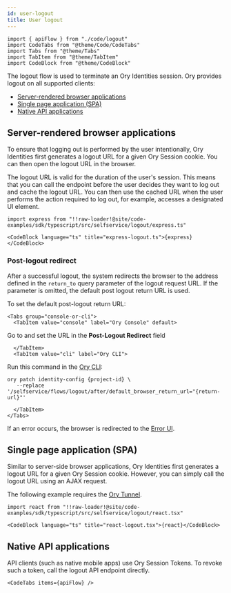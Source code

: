 ```yaml
---
id: user-logout
title: User logout
---
```


```mdx-code-block
import { apiFlow } from "./code/logout"
import CodeTabs from "@theme/Code/CodeTabs"
import Tabs from "@theme/Tabs"
import TabItem from "@theme/TabItem"
import CodeBlock from "@theme/CodeBlock"
```

The logout flow is used to terminate an Ory Identities session. Ory provides logout on all supported clients:

- [Server-rendered browser applications](#server-rendered-browser-applications)
- [Single page application (SPA)](#single-page-application-spa)
- [Native API applications](#native-api-applications)

## Server-rendered browser applications

To ensure that logging out is performed by the user intentionally, Ory Identities first generates a logout URL for a given Ory
Session cookie. You can then open the logout URL in the browser.

The logout URL is valid for the duration of the user's session. This means that you can call the endpoint before the user decides
they want to log out and cache the logout URL. You can then use the cached URL when the user performs the action required to log
out, for example, accesses a designated UI element.

```mdx-code-block
import express from "!!raw-loader!@site/code-examples/sdk/typescript/src/selfservice/logout/express.ts"

<CodeBlock language="ts" title="express-logout.ts">{express}</CodeBlock>
```

### Post-logout redirect

After a successful logout, the system redirects the browser to the address defined in the `return_to` query parameter of the
logout request URL. If the parameter is omitted, the default post logout return URL is used.

To set the default post-logout return URL:

```mdx-code-block
<Tabs group="console-or-cli">
  <TabItem value="console" label="Ory Console" default>
```

Go to <ConsoleLink route="project.settings.endpoints" /> and set the URL in the **Post-Logout Redirect** field

```mdx-code-block
  </TabItem>
  <TabItem value="cli" label="Ory CLI">
```

Run this command in the [Ory CLI](../../../guides/cli/01_installation.mdx):

```shell
ory patch identity-config {project-id} \
   --replace '/selfservice/flows/logout/after/default_browser_return_url="{return-url}"'
```

```mdx-code-block
  </TabItem>
</Tabs>
```

If an error occurs, the browser is redirected to the [Error UI](./user-facing-errors.md).

## Single page application (SPA)

Similar to server-side browser applications, Ory Identities first generates a logout URL for a given Ory Session cookie. However,
you can simply call the logout URL using an AJAX request.

The following example requires the [Ory Tunnel](../../../guides/cli/20_proxy-and-tunnel.mdx).

```mdx-code-block
import react from "!!raw-loader!@site/code-examples/sdk/typescript/src/selfservice/logout/react.tsx"

<CodeBlock language="ts" title="react-logout.tsx">{react}</CodeBlock>
```

## Native API applications

API clients (such as native mobile apps) use Ory Session Tokens. To revoke such a token, call the logout API endpoint directly.

```mdx-code-block
<CodeTabs items={apiFlow} />
```
